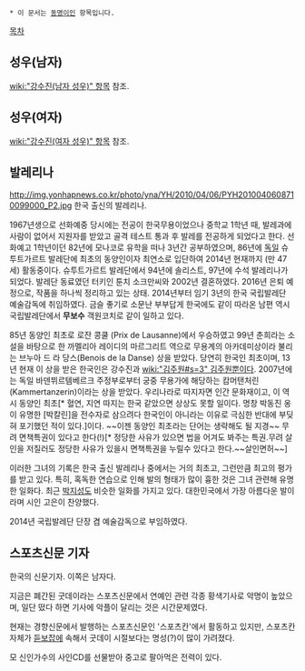  * 이 문서는 [[동명이인]] 항목입니다.

[[목차]]

== 성우(남자) ==
[[wiki:"강수진(남자 성우)" 항목]] 참조.

== 성우(여자) ==
[[wiki:"강수진(여자 성우)" 항목]] 참조.

== 발레리나 ==
http://img.yonhapnews.co.kr/photo/yna/YH/2010/04/06/PYH2010040608710099000_P2.jpg
한국 출신의 발레리나.

1967년생으로 선화예중 당시에는 전공이 한국무용이었으나 중학교 1학년 때, 발레과에 사람이 없어서 지원자를 받았고 골격 테스트 통과 후 발레를 전공하게 되었다고 한다. 선화예고 1학년이던 82년에 모나코로 유학을 떠나 3년간 공부하였으며, 86년에 [[독일]] 슈투트가르트 발레단에 최초의 동양인이자 최연소로 입단하여 2014년 현재까지 (만 47세) 활동중이다. 슈투트가르트 발레단에서 94년에 솔리스트, 97년에 수석 발레리나가 되었다. 발레단 동료였던 터키인 툰치 소크만씨와 2002년 결혼하였다. 2016년 은퇴 예정으로, 작품을 하나씩 정리하고 있는 상태. 2014년부터 임기 3년의 한국 국립발레단 예술감독에 취임하였다. 금슬 좋기로 소문난 부부답게 한국에도 같이 따라온 남편 역시 국립발레단에서 '''무보수''' 객원코치로 같이 일하고 있다.

85년 동양인 최초로 로잔 콩쿨 (Prix de Lausanne)에서 우승하였고 99년 춘희라는 소설을 바탕으로 한 까멜리아 레이디의 마르그리트 역으로 무용계의 아카데미상이라 불리는 브누아 드 라 당스(Benois de la Danse) 상을 받았다. 당연히 한국인 최초이며, 13년 현재 이 상을 받은 한국인은 강수진과 [[wiki:"김주원#s=3" 김주원]]뿐이다. 2007년에는 독일 바덴뷔르템베르크 주정부로부터 궁중 무용가에 해당하는 캄머탠처린(Kammertanzerin)이라는 상을 받았다. 우리나라로 따지자면 인간 문화재이고, 이 역시 동양인 최초[* 혈연, 지연 따지는 한국 같았으면 상상도 못할 일이다. 명창 박동진 옹이 유명한 [박칼린]을 전수자로 삼으려다 한국인이 아니라는 이유로 극심한 반대에 부딪혀 포기했던 적이 있다.]이다. ~~이젠 동양인 최초라는 단어는 생략해도 될 지경~~ 무려 면책특권이 있다고 한다(!)[* 정당한 사유가 있으면 법을 어겨도 봐주는 특권.무려 살인을 저질러도 정당한 사유가 있을시 면책특권을 누릴수 있다고 한다.~~살인면허~~]

이러한 그녀의 기록은 한국 출신 발레리나 중에서는 거의 최초고, 그런만큼 최고의 평가를 받고 있다. 특히, 혹독한 연습으로 인해 발의 형태가 많이 흉한 것은 그녀 관련해 유명한 일화다. 최근 [[박지성]]도 비슷한 일화를 가지고 있다. 대한민국에서 가장 아름다운 발이라며 시인 고은이 찬양했다.

2014년 국립발레단 단장 겸 예술감독으로 부임하였다.

== 스포츠신문 기자 ==
한국의 신문기자. 이쪽은 남자다.

지금은 폐간된 굿데이라는 스포츠신문에서 연예인 관련 각종 황색기사로 악명이 높았으며, 일단 떴다 하면 기사에 악플이 달리는 것은 시간문제였다.

현재는 경향신문에서 발행하는 스포츠신문인 '스포츠칸'에서 활동하고 있지만, 스포츠칸 자체가 [[듣보잡]]에 속해서 굿데이 시절보다는 명성(?)이 많이 가려졌다.

모 신인가수의 사인CD를 선물받아 중고로 팔아먹은 전력이 있다.
